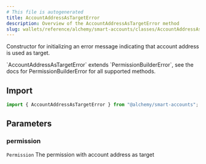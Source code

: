 ```yaml
---
# This file is autogenerated
title: AccountAddressAsTargetError
description: Overview of the AccountAddressAsTargetError method
slug: wallets/reference/alchemy/smart-accounts/classes/AccountAddressAsTargetError/constructor
---
```


Constructor for initializing an error message indicating that account address is used as target.

<Note>
  `AccountAddressAsTargetError` extends `PermissionBuilderError`, see the docs
  for PermissionBuilderError for all supported methods.
</Note>

## Import

```ts
import { AccountAddressAsTargetError } from "@alchemy/smart-accounts";
```

## Parameters

### permission

`Permission`
The permission with account address as target
